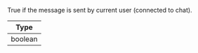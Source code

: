 True if the message is sent by current user (connected to chat).

| Type    |
| ------- |
| boolean |
